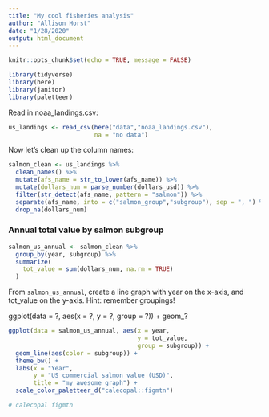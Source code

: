 ```yaml
---
title: "My cool fisheries analysis"
author: "Allison Horst"
date: "1/28/2020"
output: html_document
---
```


```r
knitr::opts_chunk$set(echo = TRUE, message = FALSE)

library(tidyverse)
library(here)
library(janitor)
library(paletteer)
```

Read in noaa_landings.csv:
```r
us_landings <- read_csv(here("data","noaa_landings.csv"),
                        na = "no data")
```

Now let's clean up the column names: 
```r
salmon_clean <- us_landings %>% 
  clean_names() %>% 
  mutate(afs_name = str_to_lower(afs_name)) %>% 
  mutate(dollars_num = parse_number(dollars_usd)) %>% 
  filter(str_detect(afs_name, pattern = "salmon")) %>% 
  separate(afs_name, into = c("salmon_group","subgroup"), sep = ", ") %>%
  drop_na(dollars_num)
```

### Annual total value by salmon subgroup

```r
salmon_us_annual <- salmon_clean %>% 
  group_by(year, subgroup) %>% 
  summarize(
    tot_value = sum(dollars_num, na.rm = TRUE)
  )
```

From `salmon_us_annual`, create a line graph with year on the x-axis, and tot_value on the y-axis. Hint: remember groupings!

ggplot(data = ?, aes(x = ?, y = ?, group = ?)) +
   geom_?
   
```r
ggplot(data = salmon_us_annual, aes(x = year, 
                                    y = tot_value, 
                                    group = subgroup)) +
  geom_line(aes(color = subgroup)) +
  theme_bw() +
  labs(x = "Year", 
       y = "US commercial salmon value (USD)", 
       title = "my awesome graph") +
  scale_color_paletteer_d("calecopal::figmtn")

# calecopal	figmtn
```




